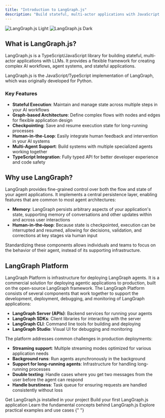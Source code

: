 ```yaml
---
title: "Introduction to LangGraph.js"
description: "Build stateful, multi-actor applications with JavaScript and TypeScript"
---
```


<img
  className="block dark:hidden"
  src="/images/langgraph-js-light.png"
  alt="LangGraph.js Light"
/>
<img
  className="hidden dark:block"
  src="/images/langgraph-js-dark.png"
  alt="LangGraph.js Dark"
/>

## What is LangGraph.js?

LangGraph.js is a TypeScript/JavaScript library for building stateful, multi-actor applications with LLMs. It provides a flexible framework for creating complex AI workflows, agent systems, and stateful applications.

<Note>
  LangGraph.js is the JavaScript/TypeScript implementation of LangGraph, which
  was originally developed for Python.
</Note>

### Key Features

- **Stateful Execution**: Maintain and manage state across multiple steps in your AI workflows
- **Graph-based Architecture**: Define complex flows with nodes and edges for flexible application design
- **Checkpointing**: Save and resume execution state for long-running processes
- **Human-in-the-Loop**: Easily integrate human feedback and intervention in your AI systems
- **Multi-Agent Support**: Build systems with multiple specialized agents working together
- **TypeScript Integration**: Fully typed API for better developer experience and code safety

## Why use LangGraph?

LangGraph provides fine-grained control over both the flow and state of your agent applications. It implements a central persistence layer, enabling features that are common to most agent architectures:

- **Memory**: LangGraph persists arbitrary aspects of your application's state, supporting memory of conversations and other updates within and across user interactions
- **Human-in-the-loop**: Because state is checkpointed, execution can be interrupted and resumed, allowing for decisions, validation, and corrections at key stages via human input

Standardizing these components allows individuals and teams to focus on the behavior of their agent, instead of its supporting infrastructure.

## LangGraph Platform

LangGraph Platform is infrastructure for deploying LangGraph agents. It is a commercial solution for deploying agentic applications to production, built on the open-source LangGraph framework. The LangGraph Platform consists of several components that work together to support the development, deployment, debugging, and monitoring of LangGraph applications:

- **LangGraph Server (APIs)**: Backend services for running your agents
- **LangGraph SDKs**: Client libraries for interacting with the server
- **LangGraph CLI**: Command line tools for building and deploying
- **LangGraph Studio**: Visual UI for debugging and monitoring

The platform addresses common challenges in production deployments:

- **Streaming support**: Multiple streaming modes optimized for various application needs
- **Background runs**: Run agents asynchronously in the background
- **Support for long-running agents**: Infrastructure for handling long-running processes
- **Double texting**: Handle cases where you get two messages from the user before the agent can respond
- **Handle burstiness**: Task queue for ensuring requests are handled consistently without loss

<CardGroup cols={2}>
  <Card title="Installation" icon="download" href="/langgraph-js/installation">
    Get LangGraph.js installed in your project
  </Card>
  <Card title="Quick Start" icon="bolt" href="/langgraph-js/quick-start">
    Build your first LangGraph.js application
  </Card>
  <Card
    title="Core Concepts"
    icon="brain"
    href="/langgraph-js/core-concepts/state-graph"
  >
    Learn the fundamental concepts behind LangGraph.js
  </Card>
  <Card
    title="Examples"
    icon="code"
    href="/langgraph-js/examples/conversational-agent"
  >
    Explore practical examples and use cases
  </Card>
</CardGroup>{" "}
